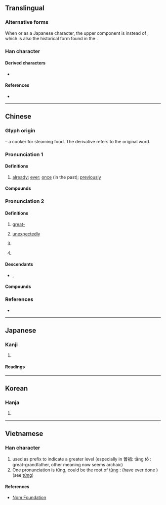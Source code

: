 {{also|曽|會}}
{{character info}}
==Translingual==
{{stroke order|strokes=12}}
{{CJKV-forms|曾|曾|曽|曾}}

===Alternative forms===
When {{w|Hanja|used in Korea}} or as a Japanese {{w|kyūjitai}} character, the upper component is {{l|mul|八}} instead of {{l|mul|丷}}, which is also the historical form found in the {{w|Kangxi dictionary}}.

===Han character===
{{Han char|rn=73|rad=曰|as=08|sn=12|four=80606|canj=CWA|ids=⿱丷𭥴(GHT),⿱八𭥴(JKV)}}

====Derived characters====
* {{lang|und|sc=Hani|[[僧]] [[增]] [[噌]] [[嶒]] [[潧]] [[憎]] [[繒]] ([[缯]]) [[璔]] [[橧]] [[贈]] ([[赠]]) [[熷]] [[磳]] [[矰]] [[竲]] [[蹭]] [[譄]] [[鏳]] [[驓]] [[鱛]] [[鄫]] [[甑]] [[朆]] [[罾]] [[鬙]] [[層]] [[𬁭]]}}

====References====
* {{Han ref|kx=0503.030|dkj=14299|dj=0877.020|hdz=21521.030|uh=66FE|ud=26366|bh=B4BF|bd=46271}}

----

==Chinese==
{{zh-forms|alt=曽}}

===Glyph origin===
{{Han etym}}
{{liushu|p}} – a cooker for steaming food. The derivative {{och-l|甑}} refers to the original word.

===Pronunciation 1===
{{zh-pron
|m=céng
|c=cang4
|md=cèng
|mn=xm,tw:chêng/qz:chn̂g/zz:cheng/tw:chan
|mn-t=zêng5
|w=3zen
|mc=2
|oc=1,2
|cat=adv
}}

====Definitions====
{{zh-hanzi}}

# [[already]]; [[ever]]; [[once]] (in the past); [[previously]]

====Compounds====
{{zh-der|fold=1|不曾|何曾|似曾相識|幾曾|得未曾有|也曾|阿曾|未曾|曾幾何時|曾經|曾經滄海}}

===Pronunciation 2===
{{zh-pron
|m=zēng
|c=zang1
|md=cĕng
|mn=chan/xm,zz,tw:cheng/qz:chng
|mn_note=cheng/chng - literary; chan - vernacular (including surname)
|mn-t=zêng1/zang1
|mn-t_note=zang1 - surname
|w=1tsen
|mc=1
|oc=2,1
|cat=pref,pn,adv,v
}}
{{attention|nan|chēng - where does this go?}}

====Definitions====
{{zh-hanzi}}
{{zh-wp|zh:曾姓|yue:曾氏|gan:曾姓|nan:Chan (sèⁿ)}}

# {{lb|zh|prefix}} [[great-]]
#: {{zh-x|曾{zēng}孫|'''great-'''grandson}}
# {{lb|zh|literary}} [[unexpectedly]]
# {{lb|zh|literary}} {{zh-alt-form|增|to increase}}
# {{surname|zh}}

====Descendants====
* {{desc|bor=1|en|Tseng}}, {{l|en|Zeng}}

====Compounds====
{{zh-der|fold=1|可曾|曾祖母|曾益|曾子殺彘|曾子|曾參殺人|曾祖父|曾祖|曾母暗沙|曾母投杼|曾孫|曾門|高曾規矩|曾都|曾劉}}

===References===
* {{R:yue:Hanzi}}

{{zh-cat|Elementary}}

----

==Japanese==
{{ja-kanji forms|曽|曾}}

===Kanji===
{{ja-kanji|grade=|rs=曰08|shin=曽}}

# {{rfdef|ja|sort=曰08}}

====Readings====
{{ja-readings
|goon=ぞう
|kanon=そう
|kanyoon=ぞ, そ
|kun=かつ-て, すなわ-ち
|nanori=かつ, つね
}}

----

==Korean==

===Hanja===
{{ko-hanja|hangeul=증|eumhun=|rv=jeung|mr=chŭng|y=cung}}

# {{rfdef|ko|sort=曰08}}

----

==Vietnamese==

===Han character===
{{vi-readings|reading=tằng, tăng, tâng, tơn, tưng, từng|rs=曰08}}

# used as prefix to indicate a greater level (especially in 曽祖: tằng tổ : great-grandfather, other meaning now seems archaic)
# One pronunciation is từng, could be the root of [[từng]] : (have ever done <something>) (see [https://vi.wiktionary.org/wiki/t%E1%BB%ABng từng])

====References====
* [http://nomfoundation.org/common/nom_details.php?codepoint=66fe&img=1 Nom Foundation]